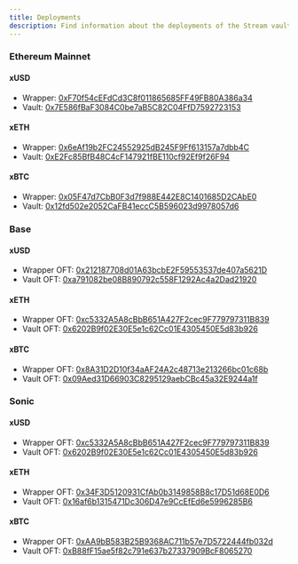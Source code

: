 ```yaml
---
title: Deployments
description: Find information about the deployments of the Stream vaults on each chain
---
```


### Ethereum Mainnet

#### xUSD

- Wrapper: [0xF70f54cEFdCd3C8f011865685FF49FB80A386a34](https://etherscan.io/address/0x6eAf19b2FC24552925dB245F9Ff613157a7dbb4C)
- Vault: [0x7E586fBaF3084C0be7aB5C82C04FfD7592723153](https://etherscan.io/address/0xE2Fc85BfB48C4cF147921fBE110cf92Ef9f26F94)

#### xETH

- Wrapper: [0x6eAf19b2FC24552925dB245F9Ff613157a7dbb4C](https://etherscan.io/address/0xF70f54cEFdCd3C8f011865685FF49FB80A386a34)
- Vault: [0xE2Fc85BfB48C4cF147921fBE110cf92Ef9f26F94](https://etherscan.io/address/0x7E586fBaF3084C0be7aB5C82C04FfD7592723153)

#### xBTC

- Wrapper: [0x05F47d7CbB0F3d7f988E442E8C1401685D2CAbE0](https://etherscan.io/address/0x05F47d7CbB0F3d7f988E442E8C1401685D2CAbE0)
- Vault: [0x12fd502e2052CaFB41eccC5B596023d9978057d6](https://etherscan.io/address/0x12fd502e2052CaFB41eccC5B596023d9978057d6)

### Base

#### xUSD

- Wrapper OFT: [0x212187708d01A63bcbE2F59553537de407a5621D](https://basescan.org/address/0x212187708d01A63bcbE2F59553537de407a5621D)
- Vault OFT: [0xa791082be08B890792c558F1292Ac4a2Dad21920](https://basescan.org/address/0xa791082be08B890792c558F1292Ac4a2Dad21920)

#### xETH

- Wrapper OFT: [0xc5332A5A8cBbB651A427F2cec9F779797311B839](https://basescan.org/address/0xc5332A5A8cBbB651A427F2cec9F779797311B839)
- Vault OFT: [0x6202B9f02E30E5e1c62Cc01E4305450E5d83b926](https://basescan.org/address/0x6202B9f02E30E5e1c62Cc01E4305450E5d83b926)

#### xBTC

- Wrapper OFT: [0x8A31D2D10f34aAF24A2c48713e213266bc01c68b](https://basescan.org/address/0x8A31D2D10f34aAF24A2c48713e213266bc01c68b)
- Vault OFT: [0x09Aed31D66903C8295129aebCBc45a32E9244a1f](https://basescan.org/address/0x09Aed31D66903C8295129aebCBc45a32E9244a1f)

### Sonic

#### xUSD

- Wrapper OFT: [0xc5332A5A8cBbB651A427F2cec9F779797311B839](https://sonicscan.org/address/0xc5332A5A8cBbB651A427F2cec9F779797311B839)
- Vault OFT: [0x6202B9f02E30E5e1c62Cc01E4305450E5d83b926](https://sonicscan.org/address/0x6202B9f02E30E5e1c62Cc01E4305450E5d83b926)

#### xETH

- Wrapper OFT: [0x34F3D5120931CfAb0b3149858B8c17D51d68E0D6](https://sonicscan.org/address/0x34F3D5120931CfAb0b3149858B8c17D51d68E0D6)
- Vault OFT: [0x16af6b1315471Dc306D47e9CcEfEd6e5996285B6](https://sonicscan.org/address/0x16af6b1315471Dc306D47e9CcEfEd6e5996285B6)

#### xBTC

- Wrapper OFT: [0xAA9bB583B25B9368AC711b57e7D5722444fb032d](https://sonicscan.org/address/0xAA9bB583B25B9368AC711b57e7D5722444fb032d)
- Vault OFT: [0xB88fF15ae5f82c791e637b27337909BcF8065270](https://sonicscan.org/address/0xB88fF15ae5f82c791e637b27337909BcF8065270)
